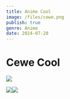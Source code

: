```yaml
---
title: Anime Cool
image: /files/cewe.png
publish: true
genre: Anime
date: 2024-07-20
---
```

# **Cewe Cool**

![](https://raw.githubusercontent.com/gawrarr/coba/main/files/cewe.png)

![](https://raw.githubusercontent.com/gawrarr/coba/main/files/da7c527df55d0629b824d5507871d5311f538c1746757143081048a917593304.png)![](https://raw.githubusercontent.com/gawrarr/coba/main/files/ee459949c9330ab413d619290bed26fa8c5d6f76827df6a8d3486f1426db0c0d.png)